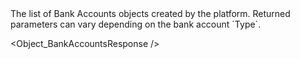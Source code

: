  

  
<ResponseField name="Array (Bank Accounts)" type="array" default="">    
The list of Bank Accounts objects created by the platform. Returned parameters can vary depending on the bank account `Type`.   

<Expandable title="properties"><Object_BankAccountsResponse />  
  

</Expandable> 
</ResponseField>